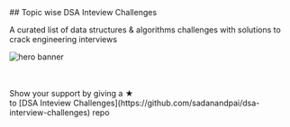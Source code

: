 
<div className="text-center">
## Topic wise DSA Inteview Challenges

A curated list of data structures & algorithms challenges with solutions to crack engineering interviews

<Image
  src="/programmer.svg"
  alt="hero banner"
  width={400}
  height={350}
  className="m-auto my-16"
/>
</div>

<Cards num={2} className="cards">
  <Card title="Array" href="/topics/array/" />
  <Card title="String" href="/topics/string/" />
  <Card title="Binary Search" href="/topics/binary-search/" />
  <Card title="Two Pointers" href="/topics/two-pointers/" />
  <Card title="Stack" href="/topics/stack/" />
  <Card title="Hash Table" href="/topics/hash-table/" />
  <Card title="Heap" href="/topics/heap/" />
  <Card title="Linked List" href="/topics/linked-list/" />
  <Card title="Greedy" href="/topics/greedy/" />
  <Card title="Tree" href="/topics/tree/" />
  <Card title="Dynamic Programming" href="/topics/dynamic-programming/" />
  <Card title="Backtracking" href="/topics/backtracking/" />
  <Card title="Graph" href="/topics/graph/" />

</Cards>

<br />
<br />

<div className="text-center">
  Show your support by giving a ★ <br /> to [DSA Inteview Challenges](https://github.com/sadanandpai/dsa-interview-challenges) repo
</div>
